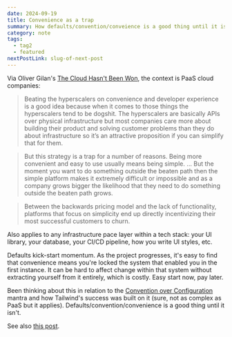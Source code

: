 ```yaml
---
date: 2024-09-19
title: Convenience as a trap
summary: How defaults/convention/conveience is a good thing until it isn't
category: note
tags:
  - tag2
  - featured
nextPostLink: slug-of-next-post
---
```


Via Oliver Gilan's [The Cloud Hasn't Been Won](https://olivergilan.com/blog/cloud-hasnt-been-won/), the context is PaaS cloud companies:

> Beating the hyperscalers on convenience and developer experience is a good idea because when it comes to those things the hyperscalers tend to be dogshit. The hyperscalers are basically APIs over physical infrastructure but most companies care more about building their product and solving customer problems than they do about infrastructure so it’s an attractive proposition if you can simplify that for them.

> But this strategy is a trap for a number of reasons. Being more convenient and easy to use usually means being simple. … But <span>the moment you want to do something outside the beaten path then the simple platform makes it extremely difficult or impossible</span> and as a company grows bigger the likelihood that they need to do something outside the beaten path grows.

> Between the backwards pricing model and the lack of functionality, <span>platforms that focus on simplicity end up directly incentivizing their most successful customers to churn.</span>

Also applies to any infrastructure pace layer within a tech stack: your UI library, your database, your CI/CD pipeline, how you write UI styles, etc.

Defaults kick-start momentum. As the project progresses, it's easy to find that convenience means you're locked the system that enabled you in the first instance. It can be hard to affect change within that system without extracting yourself from it entirely, which is costly. Easy start now, pay later.

Been thinking about this in relation to the [Convention over Configuration](https://en.wikipedia.org/wiki/Convention_over_configuration) mantra and how Tailwind's success was built on it (sure, not as complex as PaaS but it applies). Defaults/convention/convenience is a good thing until it isn't.

See also [this post](https://callum.website/organising-design-system-styles).
